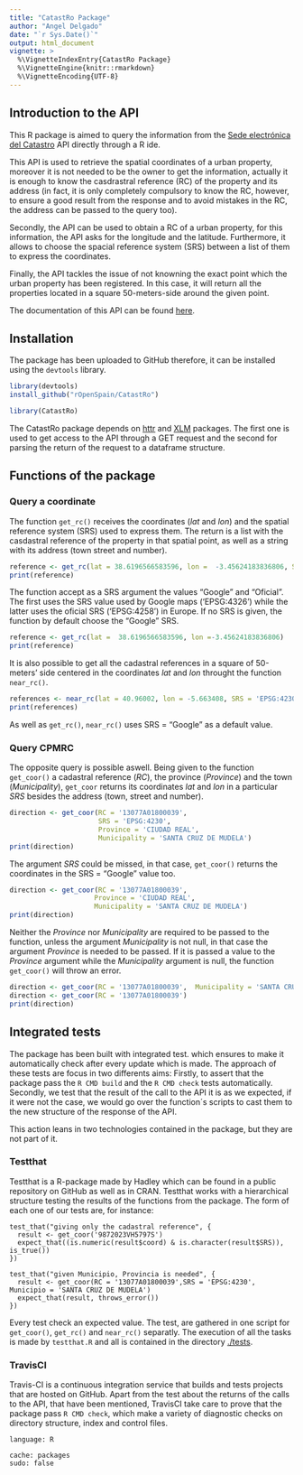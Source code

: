 ```yaml
---
title: "CatastRo Package"
author: "Angel Delgado"
date: "`r Sys.Date()`"
output: html_document
vignette: >
  %\VignetteIndexEntry{CatastRo Package}
  %\VignetteEngine{knitr::rmarkdown}
  %\VignetteEncoding{UTF-8}
---
```


## Introduction to the API

This R package is aimed to query  the information from the [Sede electrónica del Catastro](http://ovc.catastro.meh.es/ovcservweb/OVCSWLocalizacionRC/OVCCoordenadas.asmx) API directly through a R ide. 

This API is used to retrieve the spatial coordinates of a urban property, moreover it is not needed to be the owner to get the information, actually it is enough to know the casdrastral reference (RC) of the property and its address (in fact, it is only completely compulsory to know the RC, however, to ensure a good result from the response and to avoid mistakes in the RC, the address can be passed to the query too).

Secondly, the API can be used to obtain a RC of a urban property, for this information, the API asks for the longitude and the latitude. Furthermore, it allows to choose the spacial reference system (SRS) between a list of them to express the coordinates.

Finally, the API tackles the issue of not knowning the exact point which the urban property has been registered. In this case, it will return all the properties located in a square 50-meters-side around the given point.

The documentation of this API can be found [here](http://www.catastro.meh.es/ayuda/lang/castellano/servicios_web.htm).

## Installation

The package has been uploaded to GitHub therefore, it can be installed using the `devtools` library.

```r
library(devtools)
install_github("rOpenSpain/CatastRo")
```
```r
library(CatastRo)
```

The CatastRo package depends on [httr](https://github.com/r-lib/httr) and [XLM](https://github.com/omegahat/XML) packages. The first one is used to get access to the API through a GET request and the second for parsing the return of the request to a dataframe structure.

## Functions of the package
### Query a coordinate

The function `get_rc()` receives the coordinates (*lat* and *lon*) and the spatial reference system (SRS) used to express them. The return is a list with the casdastral reference of the property in that spatial point, as well as a string with its address (town street and number).


```r
reference <- get_rc(lat = 38.6196566583596, lon =  -3.45624183836806, SRS = 'EPSG:4230')
print(reference)
``` 

The function accept as a SRS argument the values "Google" and "Oficial". The first uses the SRS value used by Google maps ('EPSG:4326') while the latter uses the oficial SRS ('EPSG:4258') in Europe. If no SRS is given, the function by default choose the "Google" SRS.

```r
reference <- get_rc(lat =  38.6196566583596, lon =-3.45624183836806)
print(reference)
``` 

It is also possible to get all the cadastral references in a square of 50-meters' side centered in the coordinates *lat* and *lon* throught the function `near_rc()`.

```r
references <- near_rc(lat = 40.96002, lon = -5.663408, SRS = 'EPSG:4230')
print(references)
``` 

As well as `get_rc()`, `near_rc()` uses SRS = "Google" as a default value.

### Query CPMRC 

The opposite query is possible aswell. Being given to the function `get_coor()` a cadastral reference (*RC*), the province (*Province*) and the town (*Municipality*), `get_coor` returns its coordinates *lat* and *lon* in a particular *SRS* besides the address (town, street and number).

```r
direction <- get_coor(RC = '13077A01800039', 
                      SRS = 'EPSG:4230',
                      Province = 'CIUDAD REAL', 
                      Municipality = 'SANTA CRUZ DE MUDELA')
print(direction)
```

The argument *SRS* could be missed, in that case, `get_coor()` returns the coordinates in the SRS = "Google" value too.

```r
direction <- get_coor(RC = '13077A01800039', 
                     Province = 'CIUDAD REAL', 
                     Municipality = 'SANTA CRUZ DE MUDELA')
print(direction)
```

Neither the *Province* nor *Municipality* are required to be passed to the function, unless the argument *Municipality* is not null, in that case the  argument *Province* is needed to be passed. If it is passed a value to the *Province* argument while the *Municipality* argument is null, the function `get_coor()` will throw an error.

```r
direction <- get_coor(RC = '13077A01800039',  Municipality = 'SANTA CRUZ DE MUDELA')
direction <- get_coor(RC = '13077A01800039')
print(direction)
```

## Integrated tests

The package has been built with integrated test. which ensures to make it automatically check after every update which is made. The approach of these tests are focus in two differents aims: Firstly, to assert that the package pass the `R CMD build` and the `R CMD check` tests automatically. Secondly, we test that the result of the call to the API it is as we expected, if it were not the case, we would go over the function´s scripts to cast them to the new structure of the response of the API.

This action leans in two technologies contained in the package, but they are not part of it.

### Testthat

Testthat is a R-package made by Hadley which can be found in a public repository on GitHub as well as in CRAN. Testthat works with a hierarchical structure testing the results of the functions from the package. The form of each one of our tests are, for instance:

```
test_that("giving only the cadastral reference", {
  result <- get_coor('9872023VH5797S')
  expect_that((is.numeric(result$coord) & is.character(result$SRS)), is_true())
})

test_that("given Municipio, Provincia is needed", {
  result <- get_coor(RC = '13077A01800039',SRS = 'EPSG:4230', Municipio = 'SANTA CRUZ DE MUDELA')
  expect_that(result, throws_error())
})
```

Every test check an expected value. The test, are gathered in one script for `get_coor()`, `get_rc()` and `near_rc()` separatly. The execution of all  the tasks is made by `testthat.R` and all is contained in the directory [./tests](https://github.com/rOpenSpain/CatastRo/tree/master/tests).

### TravisCI

Travis-CI is a continuous integration service that builds and tests projects that are hosted on GitHub. Apart from the test about the returns of the calls to the API, that have been mentioned, TravisCI take care to prove that the package pass `R CMD check`, which make a variety of diagnostic checks on directory structure, index and control files.

```
language: R

cache: packages
sudo: false
```
